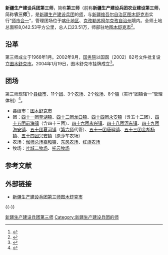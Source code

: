 {{Infobox PRCG
|机构名称=新疆生产建设兵团第三师
|标志1=National Emblem of the People's Republic of China (2).svg
|职位1=党委书记
|人员1=李震国
|职位2=师长
|人员2=
|上级机构= [[新疆生产建设兵团|新疆生产建设兵团]]
|中共本级 = 中国共产党新疆生产建设兵团第三师图木舒克市委员会
|本级纪检= [[中国共产党新疆生产建设兵团第三师图木舒克市纪律检查委员会|中国共产党新疆生产建设兵团第三师图木舒克市纪律检查委员会]]
|本级监察= [[新疆生产建设兵团第三师图木舒克市监察委员会|新疆生产建设兵团第三师图木舒克市监察委员会]]
|机构类型= 新疆生产建设兵团的师
|行政级别= 副地厅级
|成立时间= 1966年
|场所1= 师部
|地址1= [[新疆维吾尔自治区|新疆维吾尔自治区]][[图木舒克市|图木舒克市]]
|官网= {{URL|http://www.xjbtnss.gov.cn/}}
}}

'''新疆生产建设兵团第三师'''，简称'''第三师'''（前称'''新疆生产建设兵团农业建设第三师'''，简称'''农三师'''<ref>{{cite web|title=新疆生产建设兵团农业师更名揭牌|url=http://www.chinadaily.com.cn/dfpd/xj/bwzg/2012-12/25/content_16053070.htm|access-date=2020-07-24|date=2012-12-25|website=中国日报网|archive-url=https://web.archive.org/web/20200910100202/https://www.chinadaily.com.cn/dfpd/xj/bwzg/2012-12/25/content_16053070.htm|archive-date=2020-09-10|dead-url=no}}</ref>），是[[新疆生产建设兵团|新疆生产建设兵团]]的[[师_(军队)|师]]，与[[新疆维吾尔自治区|新疆维吾尔自治区]][[图木舒克市|图木舒克市]]实行“[[师市合一|师市合一]]”，管理团场位于[[喀什地区|喀什地区]]、[[克孜勒苏柯尔克孜自治州|克孜勒苏柯尔克孜自治州]]境内。全师土地总面积8,042.53平方公里，总人口23.51万，师部驻地[[图木舒克市|图木舒克市]]<ref>{{Cite journal|title=新疆生产建设兵团分布图|author=新疆生产建设兵团年鉴编辑委员会|journal=兵团年鉴|publisher=新疆生产建设兵团年鉴社|doi=10.42437/y.cnki.yxjsc.2021.000007|year=2020|location=乌鲁木齐|page=7-8|issn=1671-3338}}</ref>。

== 沿革 ==
第三师成立于1966年1月。2002年9月，[[中华人民共和国国务院|国务院]]以国函〔2002〕82号文件批复设立[[图木舒克市|图木舒克市]]。2004年1月19日，图木舒克市挂牌成立<ref>{{cite web|title=2012年三师图木舒克市简介|url=http://www.xjbtnss.gov.cn/ssgk/ssgk/201911/t20191107_3163.html|access-date=2020-07-05|date=2019-11-07|website=新疆生产建设兵团第三师图木舒克市|archive-url=https://web.archive.org/web/20200705104527/http://www.xjbtnss.gov.cn/ssgk/ssgk/201911/t20191107_3163.html|archive-date=2020-07-05|dead-url=yes}}</ref>。

== 团场 ==
第三师现辖1个[[县级市|县级市]]、11个[[團_(軍隊)|团]]、3个[[农场|农场]]、2个[[牧场|牧场]]、8个[[行政建制镇|镇]]（实行“团镇合一”管理体制）<ref>{{cite web|title=兵团城市图木舒克7个团场建镇：要吸引更多内地人口落户|url=https://www.thepaper.cn/newsDetail_forward_5505728|date=2020-01-13|website=澎湃新闻|access-date=2021-08-24|archive-date=2021-08-24|archive-url=https://web.archive.org/web/20210824094757/https://www.thepaper.cn/newsDetail_forward_5505728|dead-url=no}}</ref>。
* 县级市：[[图木舒克市|图木舒克市]]
* 团：[[新疆生产建设兵团第三师四十一团|四十一团草湖镇]]、[[新疆生产建设兵团第三师四十二团|四十二团龙口镇]]、[[新疆生产建设兵团第三师四十四团|四十四团永安镇]]（含五十二团）、[[新疆生产建设兵团第三师四十五团|四十五团前海镇]]（含四十三团）、[[新疆生产建设兵团第三师四十六团|四十六团永兴镇]]、[[新疆生产建设兵团第三师四十八团|四十八团河东镇]]、[[新疆生产建设兵团第三师四十九团|四十九团海安镇]]、[[新疆生产建设兵团第三师五十团|五十团夏河镇]]（[[新疆生产建设兵团第六师|第六师]]代管）、[[新疆生产建设兵团第三师五十一团|五十一团唐驿镇]]、[[新疆生产建设兵团第三师五十三团|五十三团金胡杨镇]]、[[新疆生产建设兵团第三师五十四团|五十四团兴安镇]]（原莎车农场）
* 农场：[[新疆生产建设兵团第三师伽师总场|伽师总场嘉和镇]]、[[新疆生产建设兵团第三师东风农场|东风农场]]、[[新疆生产建设兵团第三师红旗农场|红旗农场]]
* 牧场：[[新疆生产建设兵团第三师叶城二牧场|叶城二牧场]]、[[新疆生产建设兵团第三师托云牧场|托云牧场]]

== 参考文献 ==
{{Reflist}}

== 外部链接 ==
* [http://www.xjbtnss.gov.cn/ 新疆生产建设兵团第三师图木舒克市]{{Wayback|url=http://www.xjbtnss.gov.cn/ |date=20210227063343 }}

{{-}}
{{新疆生产建设兵团第三师}}
{{新疆生产建设兵团}}
{{中国人民解放军的师}}
[[Category:新疆生产建设兵团第三师|]]
[[Category:新疆生产建设兵团的师|Category:新疆生产建设兵团的师]]